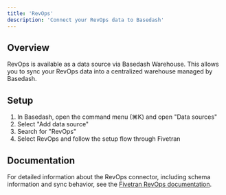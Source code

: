 ```yaml
---
title: 'RevOps'
description: 'Connect your RevOps data to Basedash'
---
```


## Overview

RevOps is available as a data source via Basedash Warehouse. This allows you to sync your RevOps data into a centralized warehouse managed by Basedash.

## Setup

1. In Basedash, open the command menu (⌘K) and open "Data sources"
2. Select "Add data source"
3. Search for "RevOps"
4. Select RevOps and follow the setup flow through Fivetran

## Documentation

For detailed information about the RevOps connector, including schema information and sync behavior, see the [Fivetran RevOps documentation](https://fivetran.com/docs/connectors/applications/revops).
